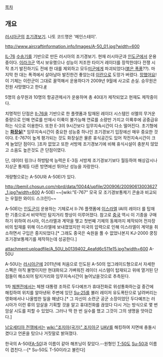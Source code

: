 [[목차]]

== 개요 ==
[[러시아군]]의 [[조기경보기]]. 나토 코드명은 '메인스테이'.

http://www.aircraftinformation.info/Images/A-50_01.jpg?width=600

[[IL-76]] [[수송기]]를 기반으로 만든 러시아의 조기경보기. 현재 러시아군과 [[인도군]]에서 운용중이다. [[이라크]]군 역시 보유했으나 성능이 저조한 타이거 레이더를 장착한데다 전쟁 시작 초기 발진하기도 전에 한 대를 제외하고 모두[[미군]]에게 파괴되었다([[붉은 폭풍]]??). 마지막 한 대는 폭격에서 살아남아 발진한건 좋았는데 [[이란]]으로 도망가 버렸다. [[망했어요]]! 이 기체는 이란군이 그대로 꿀꺽해서 운용하다가 2009년 9월에 사고로 손실. 승무원은 전원 사망했다고 한다.[http://dunkbear.egloos.com/3179319 #]

5명의 승무원과 10명의 항공관제사가 운용하며 총 40대가 제작되었고 현재도 제작중이다.

치명적인 단점은 [[Il-76]]을 기반으로 한 플랫폼과 탑재된 레이더 시스템인 쉬멜의 무거운 중량으로 인해 연료를 만재시 이륙이 불가능해 연료를 소량만 가지고 이륙후에 공중급유하는 식으로 이용한다. 또한 E-3의 9시간보다 임무지속시간이 다소 떨어진다. 초기형에는 '''[[화장실]]'''[* 임무지속시간이 중요한 성능중 하나인 조기경보기 입장에선 매우 중요한 것이다. E-767이 높게 평가되는 것도 화장실은 물론 휴식공간도 있어 작전지속시간이 크게 늘었단 점이다. ]조차 없었고 또한 서방제 조기경보기에 비해 휴식시설이 충분치 않았고 소음도 높은것도 큰 단점이였다.

단, 데이터 링크나 하방탐색 능력은 E-3등 서방제 조기경보기보다 월등하여 해상감시나 지상군 통제등 다른 방면에선 뛰어난 성능을 자랑한다.

개량형으로는 A-50U와 A-50EI가 있다.

http://bemil.chosun.com/nbrd/data/10044/upfile/200906/20090613003627_1.jpg?width=600 
A-50EI ~~[wiki:"E-767" 모국 모 조기경보통제기 콘솔과 비교되는 우월한 와이드 스크린!]~~

A-50EI는 [[인도군]]이 운용하는 기체로서 Il-76 플랫폼에 [[이스라엘]] IAI의 레이더 를 탑재한 기종으로서 비약적인 탐지거리 향상이 이루어졌다. 참고로 [[중국]] 역시 이 기종을 구매하기 위하여 러시아, 이스라엘과 계약을 맺고 첫번째 기체의 동체까지 제작되어 전자장비의 탑재를 위해 이스라엘에 보내졌었지만 미국의 압력으로 인해 이스라엘이 계약을 취소하면서 구입은 중지되었다.[* 그래도 중국은 숙원을 풀 수 없었나본지 KJ-2000 쿵징 조기경보통제기를 제작하는데 성공한다.]

attachment:uploadfile/A_50U_b0139402_4eafd6c511e15.jpg?width=600
A-50U

A-50U는 [[러시아군]]에 2011년에 처음으로 인도된 A-50의 업그레이드형으로서 자세한 스펙은 아직 불명이지만 현대화되고 가벼워진 레이더 시스템이 탑재되고 위에 열거된 단점들이 해소되어 탐지거리와 임무지속시간이 늘어났을것으로 추측된다.

1차 [[체첸전]]에서는 체첸 대통령 조하르 두다예프가 휴대전화로 위성통화하는걸 중간에 해킹하여 위치를 알아낸뒤 주변에 있던 [[Su-25]]를 불러 레이저 유도폭탄으로 날려버리는 영화에서나 나올법한 일을 해냈다.[* 그 자신이 소련군 공군 소장이었던 두다예프는 러시아가 이런 류의 암살을 기획할 것을 알고 휴대전화를 끊었다 다시 거는 방식으로 몇 번 암살 시도를 피할 수 있었다. 그러나 딱 한 번 실수를 했고 그것이 그의 생명을 앗아갔다.]

[[남오세티아 전쟁]]에서는 [[wiki:"조지아(국가)" 조지아]]군 [[UAV]]를 해킹하여 지면에 충돌시켰다고 언론을 탔으나 거짓말로 밝혀졌다.

한국의 A-50([[FA-50]])과 이름이 같아 해프닝이 잦았다.--원형인 [[T-50]]도 [[Su-50]]과 이름이 겹친다.--[* Su-50도 T-50이라고 불린다]
